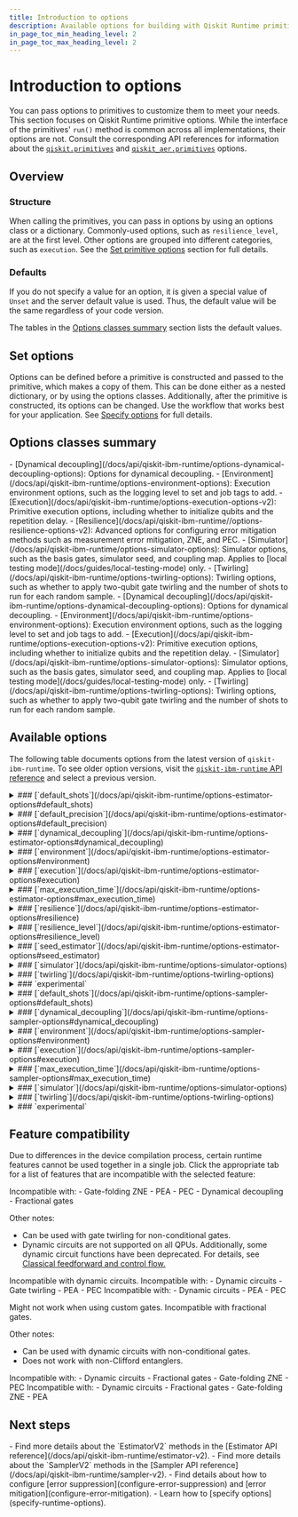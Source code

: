 ```yaml
---
title: Introduction to options
description: Available options for building with Qiskit Runtime primitives
in_page_toc_min_heading_level: 2
in_page_toc_max_heading_level: 2
---
```


# Introduction to options

 You can pass options to primitives to customize them to meet your needs. This section focuses on Qiskit Runtime primitive options. While the interface of the primitives' `run()`  method is common across all implementations, their options are not. Consult the corresponding API references for information about the [`qiskit.primitives`](/docs/api/qiskit/primitives#primitives) and [`qiskit_aer.primitives`](https://qiskit.github.io/qiskit-aer/apidocs/aer_primitives.html) options.

## Overview

<span id="options-structure"></span>
### Structure

When calling the primitives, you can pass in options by using an options class or a dictionary. Commonly-used options, such as `resilience_level`, are at the first level. Other options are grouped into different categories, such as `execution`. See the [Set primitive options](/docs/guides/specify-runtime-options#pass-options) section for full details.

<span id="options-defaults"></span>
### Defaults

If you do not specify a value for an option, it is given a special value of `Unset` and the server default value is used. Thus, the default value will be the same regardless of your code version.

The tables in the [Options classes summary](#options-classes) section lists the default values.

<span id="options-precedence"></span>
## Set options

Options can be defined before a primitive is constructed and passed to the primitive, which makes a copy of them. This can be done either as a nested dictionary, or by using the options classes. Additionally, after the primitive is constructed, its options can be changed. Use the workflow that works best for your application.  See [Specify options](specify-runtime-options) for full details.

<span id="options-classes"></span>
## Options classes summary

<Tabs>
  <TabItem value="Estimator" label="Estimator">
  - [Dynamical decoupling](/docs/api/qiskit-ibm-runtime/options-dynamical-decoupling-options): Options for dynamical decoupling.
  - [Environment](/docs/api/qiskit-ibm-runtime/options-environment-options): Execution environment options, such as the logging level to set and job tags to add.
  - [Execution](/docs/api/qiskit-ibm-runtime/options-execution-options-v2): Primitive execution options, including whether to initialize qubits and the repetition delay.
  - [Resilience](/docs/api/qiskit-ibm-runtime//options-resilience-options-v2): Advanced options for configuring error mitigation methods such as measurement error mitigation, ZNE, and PEC.
  - [Simulator](/docs/api/qiskit-ibm-runtime/options-simulator-options): Simulator options, such as the basis gates, simulator seed, and coupling map. Applies to [local testing mode](/docs/guides/local-testing-mode) only.
  - [Twirling](/docs/api/qiskit-ibm-runtime/options-twirling-options): Twirling options, such as whether to apply two-qubit gate twirling and the number of shots to run for each random sample.
  </TabItem>

  <TabItem value="Sampler" label="Sampler">
  - [Dynamical decoupling](/docs/api/qiskit-ibm-runtime/options-dynamical-decoupling-options): Options for dynamical decoupling.
  - [Environment](/docs/api/qiskit-ibm-runtime/options-environment-options): Execution environment options, such as the logging level to set and job tags to add.
  - [Execution](/docs/api/qiskit-ibm-runtime/options-execution-options-v2): Primitive execution options, including whether to initialize qubits and the repetition delay.
  - [Simulator](/docs/api/qiskit-ibm-runtime/options-simulator-options): Simulator options, such as the basis gates, simulator seed, and coupling map. Applies to [local testing mode](/docs/guides/local-testing-mode) only.
  - [Twirling](/docs/api/qiskit-ibm-runtime/options-twirling-options): Twirling options, such as whether to apply two-qubit gate twirling and the number of shots to run for each random sample.
  </TabItem>

</Tabs>

<span id="options-table"></span>
## Available options

The following table documents options from the latest version of `qiskit-ibm-runtime`. To see older option versions, visit the [`qiskit-ibm-runtime` API reference](/docs/api/qiskit-ibm-runtime) and select a previous version.

<Tabs>
  <TabItem value="Estimator" label="Estimator">
<details>
<summary>
### [`default_shots`](/docs/api/qiskit-ibm-runtime/options-estimator-options#default_shots)
</summary>

The total number of shots to use per circuit per configuration.

**Choices**: Integer >= 0
**Default**: None
</details>

<details>
<summary>
### [`default_precision`](/docs/api/qiskit-ibm-runtime/options-estimator-options#default_precision)
</summary>

The default precision to use for any PUB or `run()` call that does not specify one.

**Choices**: Float > 0
**Default**: 0.015625 (1 / sqrt(4096))
</details>

<details>
<summary>
### [`dynamical_decoupling`](/docs/api/qiskit-ibm-runtime/options-estimator-options#dynamical_decoupling)
</summary>

Control dynamical decoupling error mitigation settings.
<details>
<summary>
#### `dynamical_decoupling.enable`
</summary>

**Choices**: `True`, `False`
**Default**: `False`
</details>

<details>
<summary>
#### `dynamical_decoupling.extra_slack_distribution`
</summary>

**Choices**: `middle`, `edges`
**Default**: `middle`
</details>

<details>
<summary>
#### `dynamical_decoupling.scheduling_method`
</summary>

Choices: `asap`, `alap`
Default: `alap`
</details>

<details>
<summary>
#### `dynamical_decoupling.sequence_type`
</summary>

Choices: `XX`, `XpXm`, `XY4`
Default: `XX`
</details>

<details>
<summary>
#### `dynamical_decoupling.skip_reset_qubits`
</summary>

Choices: `True`, `False`
Default: `False`
</details>

</details>


<details>
<summary>
### [`environment`](/docs/api/qiskit-ibm-runtime/options-estimator-options#environment)
</summary>
<details>
<summary>
#### `environment.callback`
</summary>

Callable function that receives the `Job ID` and `Job result`.

**Choices**: None
**Default**: None
</details>

<details>
<summary>
#### `environment.job_tags`
</summary>

List of tags.

**Choices**: None
**Default**: None
</details>

<details>
<summary>
#### `environment.log_level`
</summary>

**Choices**: DEBUG, INFO, WARNING, ERROR, CRITICAL
**Default**: WARNING
</details>

<details>
<summary>
#### `environment.private`
</summary>

**Choices**: `True`, `False`
**Default**: `False`
</details>

</details>


<details>
<summary>
### [`execution`](/docs/api/qiskit-ibm-runtime/options-estimator-options#execution)
</summary>
<details>
<summary>
#### `execution.init_qubits`
</summary>
Whether to reset the qubits to the ground state for each shot.

**Choices**: `True`, `False`
**Default**: `True`
</details>

<details>
<summary>
#### `execution.rep_delay`
</summary>
The delay between a measurement and the subsequent quantum circuit.

**Choices**: Value in the range supplied by `backend.rep_delay_range`
**Default**: Given by `backend.default_rep_delay`
</details>

</details>


<details>
<summary>
### [`max_execution_time`](/docs/api/qiskit-ibm-runtime/options-estimator-options#max_execution_time)
</summary>
**Choices**: Integer number of seconds in the range [1, 10800]
**Default**: 10800 (3 hours)
</details>

<details>
<summary>
### [`resilience`](/docs/api/qiskit-ibm-runtime/options-estimator-options#resilience)
</summary>
Advanced resilience options to fine tune the resilience strategy.
<details>
<summary>
#### [`resilience.layer_noise_learning`](/docs/api/qiskit-ibm-runtime/options-layer-noise-learning-options)
</summary>

Options for learning layer noise.

</details>

<details>
<summary>
##### `resilience.layer_noise_learning.layer_pair_depths`
</summary>

**Choices**: list[int] of 2-10 values in the range [0, 200]
**Default**: `(0, 1, 2, 4, 16, 32)`

</details>

<details>
<summary>
##### `resilience.layer_noise_learning.max_layers_to_learn`
</summary>

**Choices**: None, Integer >= 1
**Default**: `4`

</details>

<details>
<summary>
##### `resilience.layer_noise_learning.num_randomizations`
</summary>

**Choices**: Integer >= 1
**Default**: `32`

</details>

<details>
<summary>
##### `resilience.layer_noise_learning.shots_per_randomization`
</summary>

**Choices**: Integer >= 1
**Default**: `128`

</details>

<details>
<summary>
#### `resilience.layer_noise_model`
</summary>

**Choices**: `NoiseLearnerResult`, `Sequence[LayerError]`
**Default**: None

</details>

<details>
<summary>
#### `resilience.measure_mitigation`
</summary>

**Choices**: `True`, `False`
**Default**: `True`

</details>

<details>
<summary>
#### [`resilience.measure_noise_learning`](/docs/api/qiskit-ibm-runtime/options-measure-noise-learning-options)
</summary>

Options for measurement noise learning.

</details>

<details>
<summary>
##### `resilience.measure_noise_learning.num_randomizations`
</summary>

**Choices**: Integer >= 1
**Default**: `32`

</details>

<details>
<summary>
##### `resilience.measure_noise_learning.shots_per_randomization`
</summary>

**Choices**: Integer, `auto`
**Default**: `auto`

</details>

<details>
<summary>
#### `resilience.measure_noise_learning.pec_mitigation`
</summary>

**Choices**: `True`, `False`
**Default**: `False`

</details>

<details>
<summary>
#### [`resilience.measure_noise_learning.pec`](/docs/api/qiskit-ibm-runtime/options-pec-options)
</summary>

Probabilistic error cancellation mitigation options.

</details>

<details>
<summary>
##### `resilience.measure_noise_learning.pec.max_overhead`
</summary>

**Choices**: `None`, Integer >= 1
**Default**: `100`

</details>

<details>
<summary>
##### `resilience.measure_noise_learning.pec.max_overhead`
</summary>

**Choices**: `None`, Integer >= 1
**Default**: `100`

</details>

<details>
<summary>
##### `resilience.measure_noise_learning.pec.noise_gain`
</summary>

**Choices**: `auto`, float in the range [0, 1]
**Default**: `auto`

</details>

<details>
<summary>
#### `resilience.measure_noise_learning.zne_mitigation`
</summary>

**Choices**: `True`, `False`
**Default**: `False`

</details>

<details>
<summary>
#### [`resilience.measure_noise_learning.zne`](/docs/api/qiskit-ibm-runtime/options-zne-options)
</summary>

**Choices**: `True`, `False`
**Default**: `False`

</details>

<details>
<summary>
##### `resilience.measure_noise_learning.zne.amplifier`
</summary>

**Choices**: `gate_folding`, `gate_folding_front`, `gate_folding_back`, `pea`
**Default**: `gate_folding`

</details>
<details>
<summary>
##### `resilience.measure_noise_learning.zne.extrapolated_noise_factors`
</summary>

**Choices**: List of floats
**Default**: `[0, *noise_factors]`

</details>

<details>
<summary>
##### `resilience.measure_noise_learning.zne.extrapolator`
</summary>

**Choices**: One or more of: `exponential`, `linear`, `double_exponential`, `polynomial_degree_(1 <= k <= 7)`, `fallback`
**Default**: `(exponential, linear)`

</details>

<details>
<summary>
##### `resilience.measure_noise_learning.zne.noise_factors`
</summary>

**Choices**: List of floats; each float >= 1
**Default**: `(1, 1.5, 2)` for `PEA`, and `(1, 3, 5)` otherwise

</details>

</details>


<details>
<summary>
### [`resilience_level`](/docs/api/qiskit-ibm-runtime/options-estimator-options#resilience_level)
</summary>

How much resilience to build against errors. Higher levels generate more accurate results at the expense of longer processing times.

**Choices**: `0`, `1`, `2`
**Default**: `1`

</details>

<details>
<summary>
### [`seed_estimator`](/docs/api/qiskit-ibm-runtime/options-estimator-options#seed_estimator)
</summary>

**Choices**: Integer
**Default**: None

</details>
<details>
<summary>
### [`simulator`](/docs/api/qiskit-ibm-runtime/options-simulator-options)
</summary>

Options to pass when simulating a backend
<details>
<summary>
#### `simulator.basis_gates`
</summary>

**Choices**: List of basis gate names to unroll to
**Default**: The set of all basis gates supported by [Qiskit Aer simulator](https://qiskit.github.io/qiskit-aer/stubs/qiskit_aer.AerSimulator.html)

</details>

<details>
<summary>
#### `simulator.coupling_map`
</summary>

**Choices**: List of directed two-qubit interactions
**Default**: Full connectivity

</details>

<details>
<summary>
#### `simulator.noise_model`
</summary>

**Choices**: [Qiskit Aer NoiseModel](/docs/guides/build-noise-models), or its representation
**Default**: None

</details>

<details>
<summary>
#### `simulator.seed_simulator`
</summary>

**Choices**: Integer
**Default**: None

</details>

</details>


<details>
<summary>
### [`twirling`](/docs/api/qiskit-ibm-runtime/options-twirling-options)
</summary>

Twirling options
<details>
<summary>
#### `twirling.enable_gates`
</summary>

**Choices**: True, False
**Default**: False

</details>

<details>
<summary>
#### `twirling.enable_measure`
</summary>

**Choices**: True, False
**Default**: True

</details>

<details>
<summary>
#### `twirling.num_randomizations`
</summary>

**Choices**: `auto`, Integer >= 1
**Default**: `auto`

</details>

<details>
<summary>
#### `twirling.shots_per_randomization`
</summary>

**Choices**: `auto`, Integer >= 1
**Default**: `auto`

</details>

<details>
<summary>
#### `twirling.strategy`
</summary>

**Choices**: `active`, `active-circuit`, `active-accum`, `all`
**Default**: `active-accum`

</details>

</details>


<details>
<summary>
### `experimental`
</summary>

Experimental options, when available.
<details>
<summary>
#### `experimental.execution_path`

**Choices**: `active`, `active-circuit`, `active-accum`, `all`
**Default**: None

</summary>
</details>

</details>



  </TabItem>
  <TabItem value="Sampler" label="Sampler">
  <details>
<summary>
### [`default_shots`](/docs/api/qiskit-ibm-runtime/options-sampler-options#default_shots)
</summary>

The total number of shots to use per circuit per configuration.

**Choices**: Integer >= 0
**Default**: None
</details>

<details>
<summary>
### [`dynamical_decoupling`](/docs/api/qiskit-ibm-runtime/options-sampler-options#dynamical_decoupling)
</summary>

Control dynamical decoupling error mitigation settings.
<details>
<summary>
#### `dynamical_decoupling.enable`
</summary>

**Choices**: `True`, `False`
**Default**: `False`
</details>

<details>
<summary>
#### `dynamical_decoupling.extra_slack_distribution`
</summary>

**Choices**: `middle`, `edges`
**Default**: `middle`
</details>

<details>
<summary>
#### `dynamical_decoupling.scheduling_method`
</summary>

Choices: `asap`, `alap`
Default: `alap`
</details>

<details>
<summary>
#### `dynamical_decoupling.sequence_type`
</summary>

Choices: `XX`, `XpXm`, `XY4`
Default: `XX`
</details>

<details>
<summary>
#### `dynamical_decoupling.skip_reset_qubits`
</summary>

Choices: `True`, `False`
Default: `False`
</details>

</details>


<details>
<summary>
### [`environment`](/docs/api/qiskit-ibm-runtime/options-sampler-options#environment)
</summary>
<details>
<summary>
#### `environment.callback`
</summary>

Callable function that receives the `Job ID` and `Job result`.

**Choices**: None
**Default**: None
</details>

<details>
<summary>
#### `environment.job_tags`
</summary>

List of tags.

**Choices**: None
**Default**: None
</details>

<details>
<summary>
#### `environment.log_level`
</summary>

**Choices**: DEBUG, INFO, WARNING, ERROR, CRITICAL
**Default**: WARNING
</details>

<details>
<summary>
#### `environment.private`
</summary>

**Choices**: `True`, `False`
**Default**: `False`
</details>

</details>


<details>
<summary>
### [`execution`](/docs/api/qiskit-ibm-runtime/options-sampler-options#execution)
</summary>
<details>
<summary>
#### `execution.init_qubits`
</summary>
Whether to reset the qubits to the ground state for each shot.

**Choices**: `True`, `False`
**Default**: `True`
</details>

<details>
<summary>
#### `execution.rep_delay`
</summary>
The delay between a measurement and the subsequent quantum circuit.

**Choices**: Value in the range supplied by `backend.rep_delay_range`
**Default**: Given by `backend.default_rep_delay`
</details>
<details>
<summary>
#### `execution.meas_type`
</summary>

**Choices**: `classified`, `kerneled`, `avg_kerneled`
**Default**: `classified`
</details>

</details>


<details>
<summary>
### [`max_execution_time`](/docs/api/qiskit-ibm-runtime/options-sampler-options#max_execution_time)
</summary>
**Choices**: Integer number of seconds in the range [1, 10800]
**Default**: 10800 (3 hours)
</details>

<details>
<summary>
### [`simulator`](/docs/api/qiskit-ibm-runtime/options-simulator-options)
</summary>

Options to pass when simulating a backend
<details>
<summary>
#### `simulator.basis_gates`
</summary>

**Choices**: List of basis gate names to unroll to
**Default**: The set of all basis gates supported by [Qiskit Aer simulator](https://qiskit.github.io/qiskit-aer/stubs/qiskit_aer.AerSimulator.html)

</details>

<details>
<summary>
#### `simulator.coupling_map`
</summary>

**Choices**: List of directed two-qubit interactions
**Default**: Full connectivity

</details>

<details>
<summary>
#### `simulator.noise_model`
</summary>

**Choices**: [Qiskit Aer NoiseModel](/docs/guides/build-noise-models), or its representation
**Default**: None

</details>

<details>
<summary>
#### `simulator.seed_simulator`
</summary>

**Choices**: Integer
**Default**: None

</details>

</details>


<details>
<summary>
### [`twirling`](/docs/api/qiskit-ibm-runtime/options-twirling-options)
</summary>

Twirling options
<details>
<summary>
#### `twirling.enable_gates`
</summary>

**Choices**: True, False
**Default**: False

</details>

<details>
<summary>
#### `twirling.enable_measure`
</summary>

**Choices**: True, False
**Default**: True

</details>

<details>
<summary>
#### `twirling.num_randomizations`
</summary>

**Choices**: `auto`, Integer >= 1
**Default**: `auto`

</details>

<details>
<summary>
#### `twirling.shots_per_randomization`
</summary>

**Choices**: `auto`, Integer >= 1
**Default**: `auto`

</details>

<details>
<summary>
#### `twirling.strategy`
</summary>

**Choices**: `active`, `active-circuit`, `active-accum`, `all`
**Default**: `active-accum`

</details>

</details>


<details>
<summary>
### `experimental`
</summary>

Experimental options, when available.

</details>


  </TabItem>
</Tabs>


<span id="options-compatibility-table"></span>
## Feature compatibility

Due to differences in the device compilation process, certain runtime features cannot be used together in a single job. Click the appropriate tab for a list of features that are incompatible with the selected feature:

<Tabs>
  <TabItem value="Dynamic" label="Dynamic circuits">
  Incompatible with:
  - Gate-folding ZNE
  - PEA
  - PEC
  - Dynamical decoupling
  - Fractional gates

  Other notes:
  - Can be used with gate twirling for non-conditional gates.
  - Dynamic circuits are not supported on all QPUs.  Additionally, some dynamic circuit functions have been deprecated. For details, see [Classical feedforward and control flow.](/docs/guides/classical-feedforward-and-control-flow)
  </TabItem>
  <TabItem value="DD" label="Dynamical decoupling">
  Incompatible with dynamic circuits.

  </TabItem>

  <TabItem value="Fractional" label="Fractional gates">
  Incompatible with:
  - Dynamic circuits
  - Gate twirling
  - PEA
  - PEC

  </TabItem>

  <TabItem value="ZNE" label="Gate-folding ZNE">
    Incompatible with:
  - Dynamic circuits
  - PEA
  - PEC

  Might not work when using custom gates.
  </TabItem>
  <TabItem value="Twirling" label="Gate twirling">
  Incompatible with fractional gates.

  Other notes:
  - Can be used with dynamic circuits with non-conditional gates.
  - Does not work with non-Clifford entanglers.

  </TabItem>

  <TabItem value="PEA" label="PEA">
    Incompatible with:
  - Dynamic circuits
  - Fractional gates
  - Gate-folding ZNE
  - PEC
  </TabItem>

  <TabItem value="PEC" label="PEC">
    Incompatible with:
  - Dynamic circuits
  - Fractional gates
  - Gate-folding ZNE
  - PEA
  </TabItem>

</Tabs>

## Next steps

<Admonition type="tip" title="Recommendations">
    - Find more details about the `EstimatorV2` methods in the [Estimator API reference](/docs/api/qiskit-ibm-runtime/estimator-v2).
    - Find more details about the `SamplerV2` methods in the [Sampler API reference](/docs/api/qiskit-ibm-runtime/sampler-v2).
    - Find details about how to configure [error suppression](configure-error-suppression) and [error mitigation](configure-error-mitigation).
    - Learn how to [specify options](specify-runtime-options).
</Admonition>
